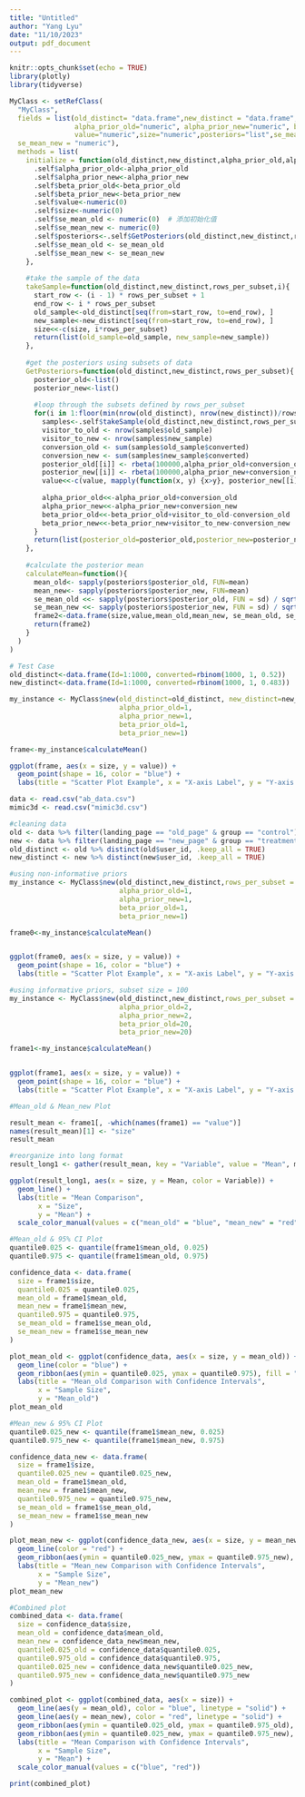 ```yaml
---
title: "Untitled"
author: "Yang Lyu"
date: "11/10/2023"
output: pdf_document
---
```


```r
knitr::opts_chunk$set(echo = TRUE)
library(plotly)
library(tidyverse)
```

```r
MyClass <- setRefClass(
  "MyClass",
  fields = list(old_distinct= "data.frame",new_distinct = "data.frame",rows_per_subset="numeric",
                alpha_prior_old="numeric", alpha_prior_new="numeric", beta_prior_old="numeric", beta_prior_new="numeric",
                value="numeric",size="numeric",posteriors="list",se_mean_old = "numeric",
  se_mean_new = "numeric"),
  methods = list(
    initialize = function(old_distinct,new_distinct,alpha_prior_old,alpha_prior_new,beta_prior_old,beta_prior_new,rows_per_subset){
      .self$alpha_prior_old<-alpha_prior_old
      .self$alpha_prior_new<-alpha_prior_new
      .self$beta_prior_old<-beta_prior_old
      .self$beta_prior_new<-beta_prior_new
      .self$value<-numeric(0)
      .self$size<-numeric(0)
      .self$se_mean_old <- numeric(0)  # 添加初始化值
      .self$se_mean_new <- numeric(0)
      .self$posteriors<-.self$GetPosteriors(old_distinct,new_distinct,rows_per_subset)
      .self$se_mean_old <- se_mean_old
      .self$se_mean_new <- se_mean_new
    },
    
    #take the sample of the data
    takeSample=function(old_distinct,new_distinct,rows_per_subset,i){
      start_row <- (i - 1) * rows_per_subset + 1
      end_row <- i * rows_per_subset
      old_sample<-old_distinct[seq(from=start_row, to=end_row), ]
      new_sample<-new_distinct[seq(from=start_row, to=end_row), ]
      size<<-c(size, i*rows_per_subset)
      return(list(old_sample=old_sample, new_sample=new_sample))
    },
    
    #get the posteriors using subsets of data
    GetPosteriors=function(old_distinct,new_distinct,rows_per_subset){
      posterior_old<-list()
      posterior_new<-list()
      
      #loop through the subsets defined by rows_per_subset
      for(i in 1:floor(min(nrow(old_distinct), nrow(new_distinct))/rows_per_subset) ){
        samples<-.self$takeSample(old_distinct,new_distinct,rows_per_subset,i)
        visitor_to_old <- nrow(samples$old_sample)
        visitor_to_new <- nrow(samples$new_sample)
        conversion_old <- sum(samples$old_sample$converted)
        conversion_new <- sum(samples$new_sample$converted)
        posterior_old[[i]] <- rbeta(100000,alpha_prior_old+conversion_old,beta_prior_old+visitor_to_old-conversion_old)
        posterior_new[[i]] <- rbeta(100000,alpha_prior_new+conversion_new,beta_prior_new+visitor_to_new-conversion_new)
        value<<-c(value, mapply(function(x, y) {x>y}, posterior_new[[i]], posterior_old[[i]])%>%mean())
        
        alpha_prior_old<<-alpha_prior_old+conversion_old
        alpha_prior_new<<-alpha_prior_new+conversion_new
        beta_prior_old<<-beta_prior_old+visitor_to_old-conversion_old
        beta_prior_new<<-beta_prior_new+visitor_to_new-conversion_new
      }
      return(list(posterior_old=posterior_old,posterior_new=posterior_new))
    },
    
    #calculate the posterior mean
    calculateMean=function(){
      mean_old<- sapply(posteriors$posterior_old, FUN=mean)
      mean_new<- sapply(posteriors$posterior_new, FUN=mean)
      se_mean_old <<- sapply(posteriors$posterior_old, FUN = sd) / sqrt(length(posteriors$posterior_old))
      se_mean_new <<- sapply(posteriors$posterior_new, FUN = sd) / sqrt(length(posteriors$posterior_new))
      frame2<-data.frame(size,value,mean_old,mean_new, se_mean_old, se_mean_new)
      return(frame2)
    }
  )
)
```

```r
# Test Case
old_distinct<-data.frame(Id=1:1000, converted=rbinom(1000, 1, 0.52))
new_distinct<-data.frame(Id=1:1000, converted=rbinom(1000, 1, 0.483))

my_instance <- MyClass$new(old_distinct=old_distinct, new_distinct=new_distinct,rows_per_subset = 10,
                           alpha_prior_old=1,
                           alpha_prior_new=1,
                           beta_prior_old=1,
                           beta_prior_new=1)

frame<-my_instance$calculateMean()

ggplot(frame, aes(x = size, y = value)) +
  geom_point(shape = 16, color = "blue") +
  labs(title = "Scatter Plot Example", x = "X-axis Label", y = "Y-axis Label")
```

```r
data <- read.csv("ab_data.csv")
mimic3d <- read.csv("mimic3d.csv")

#cleaning data
old <- data %>% filter(landing_page == "old_page" & group == "control")
new <- data %>% filter(landing_page == "new_page" & group == "treatment")
old_distinct <- old %>% distinct(old$user_id, .keep_all = TRUE)
new_distinct <- new %>% distinct(new$user_id, .keep_all = TRUE)
```

```r
#using non-informative priors
my_instance <- MyClass$new(old_distinct,new_distinct,rows_per_subset = 1000,
                           alpha_prior_old=1,
                           alpha_prior_new=1,
                           beta_prior_old=1,
                           beta_prior_new=1)

frame0<-my_instance$calculateMean()


ggplot(frame0, aes(x = size, y = value)) +
  geom_point(shape = 16, color = "blue") +
  labs(title = "Scatter Plot Example", x = "X-axis Label", y = "Y-axis Label")

```

```r
#using informative priors, subset size = 100
my_instance <- MyClass$new(old_distinct,new_distinct,rows_per_subset = 500,
                           alpha_prior_old=2,
                           alpha_prior_new=2,
                           beta_prior_old=20,
                           beta_prior_new=20)

frame1<-my_instance$calculateMean()


ggplot(frame1, aes(x = size, y = value)) +
  geom_point(shape = 16, color = "blue") +
  labs(title = "Scatter Plot Example", x = "X-axis Label", y = "Y-axis Label")
```

```r
#Mean_old & Mean_new Plot

result_mean <- frame1[, -which(names(frame1) == "value")]
names(result_mean)[1] <- "size"
result_mean

#reorganize into long format
result_long1 <- gather(result_mean, key = "Variable", value = "Mean", mean_old, mean_new)

ggplot(result_long1, aes(x = size, y = Mean, color = Variable)) +
  geom_line() +
  labs(title = "Mean Comparison",
       x = "Size",
       y = "Mean") +
  scale_color_manual(values = c("mean_old" = "blue", "mean_new" = "red"))
```

```r
#Mean_old & 95% CI Plot
quantile0.025 <- quantile(frame1$mean_old, 0.025)
quantile0.975 <- quantile(frame1$mean_old, 0.975)

confidence_data <- data.frame(
  size = frame1$size,
  quantile0.025 = quantile0.025,
  mean_old = frame1$mean_old,
  mean_new = frame1$mean_new,
  quantile0.975 = quantile0.975,
  se_mean_old = frame1$se_mean_old,
  se_mean_new = frame1$se_mean_new
)

plot_mean_old <- ggplot(confidence_data, aes(x = size, y = mean_old)) +
  geom_line(color = "blue") +
  geom_ribbon(aes(ymin = quantile0.025, ymax = quantile0.975), fill = "blue", alpha = 0.2) +
  labs(title = "Mean_old Comparison with Confidence Intervals",
       x = "Sample Size",
       y = "Mean_old")
plot_mean_old
```

```r
#Mean_new & 95% CI Plot
quantile0.025_new <- quantile(frame1$mean_new, 0.025)
quantile0.975_new <- quantile(frame1$mean_new, 0.975)

confidence_data_new <- data.frame(
  size = frame1$size,
  quantile0.025_new = quantile0.025_new,
  mean_old = frame1$mean_old,
  mean_new = frame1$mean_new,
  quantile0.975_new = quantile0.975_new,
  se_mean_old = frame1$se_mean_old,
  se_mean_new = frame1$se_mean_new
)

plot_mean_new <- ggplot(confidence_data_new, aes(x = size, y = mean_new)) +
  geom_line(color = "red") +
  geom_ribbon(aes(ymin = quantile0.025_new, ymax = quantile0.975_new), fill = "red", alpha = 0.2) +
  labs(title = "Mean_new Comparison with Confidence Intervals",
       x = "Sample Size",
       y = "Mean_new")
plot_mean_new
```

```r
#Combined plot
combined_data <- data.frame(
  size = confidence_data$size,
  mean_old = confidence_data$mean_old,
  mean_new = confidence_data_new$mean_new,
  quantile0.025_old = confidence_data$quantile0.025,
  quantile0.975_old = confidence_data$quantile0.975,
  quantile0.025_new = confidence_data_new$quantile0.025_new,
  quantile0.975_new = confidence_data_new$quantile0.975_new
)

combined_plot <- ggplot(combined_data, aes(x = size)) +
  geom_line(aes(y = mean_old), color = "blue", linetype = "solid") +
  geom_line(aes(y = mean_new), color = "red", linetype = "solid") +
  geom_ribbon(aes(ymin = quantile0.025_old, ymax = quantile0.975_old), fill = "blue", alpha = 0.35) +
  geom_ribbon(aes(ymin = quantile0.025_new, ymax = quantile0.975_new), fill = "red", alpha = 0.2) +
  labs(title = "Mean Comparison with Confidence Intervals",
       x = "Sample Size",
       y = "Mean") +
  scale_color_manual(values = c("blue", "red"))

print(combined_plot)
```


